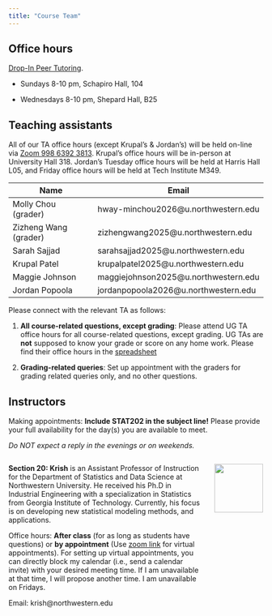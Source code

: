 ---
title: "Course Team"
---

## Office hours

[Drop-In Peer Tutoring](https://www.northwestern.edu/academic-support-learning/course-support/drop-in-peer-tutoring.html).

-   Sundays 8-10 pm, Schapiro Hall, 104

-   Wednesdays 8-10 pm, Shepard Hall, B25

## Teaching assistants

All of our TA office hours (except Krupal's & Jordan's) will be held on-line via [Zoom 998 6392 3813](https://northwestern.zoom.us/j/99863923813). Krupal's office hours will be in-person at University Hall 318. Jordan's Tuesday office hours will be held at Harris Hall L05, and Friday office hours will be held at Tech Institute M349.

| Name                  | Email                                 |
|-----------------------|---------------------------------------|
| Molly Chou (grader)   | hway-minchou2026\@u.northwestern.edu  |
| Zizheng Wang (grader) | zizhengwang2025\@u.northwestern.edu   |
| Sarah Sajjad          | sarahsajjad2025\@u.northwestern.edu   |
| Krupal Patel          | krupalpatel2025\@u.northwestern.edu   |
| Maggie Johnson        | maggiejohnson2025\@u.northwestern.edu |
| Jordan Popoola        | jordanpopoola2026\@u.northwestern.edu |

Please connect with the relevant TA as follows:

1.  **All course-related questions, except grading**: Please attend UG TA office hours for all course-related questions, except grading. UG TAs are **not** supposed to know your grade or score on any home work. Please find their office hours in the [spreadsheet](https://docs.google.com/spreadsheets/d/11CRhOx_IYfyNOoI816QOUG6yTLPjOpeRtP0YoncGuOo/edit?usp=sharing)

2.  **Grading-related queries**: Set up appointment with the graders for grading related queries only, and no other questions.

## Instructors

Making appointments: **Include STAT202 in the subject line!** Please provide your full availability for the day(s) you are available to meet.

*Do NOT expect a reply in the evenings or on weekends.*

::::: columns
::: {.column width="80%"}
**Section 20: Krish** is an Assistant Professor of Instruction for the Department of Statistics and Data Science at Northwestern University. He received his Ph.D in Industrial Engineering with a specialization in Statistics from Georgia Institute of Technology. Currently, his focus is on developing new statistical modeling methods, and applications.

Office hours: **After class** (for as long as students have questions) or **by appointment** (Use [zoom link](https://northwestern.zoom.us/j/4453742655) for virtual appointments). For setting up virtual appointments, you can directly block my calendar (i.e., send a calendar invite) with your desired meeting time. If I am unavailable at that time, I will propose another time. I am unavailable on Fridays.

Email: krish\@northwestern.edu
:::

::: {.column width="20%"}
![](images/ta/profile_krish.jpg){height="1in"}
:::
:::::

<!-- ::: columns -->

<!-- ::: {.column width="80%"} -->

<!-- **Section 21: Dr. Arend Kuyper** is an Associate Professor of Instruction for the Department of Statistics and Data Science at Northwestern University. Individual office hours can be made **by appointment** by emailing a-kuyper\@northwestern.edu -->

<!-- ::: -->

<!-- ::: {.column width="20%"} -->

<!-- ![](images/ta/profile_kuyper.jpg){height="1in"} -->

<!-- ::: -->

<!-- ::: -->
